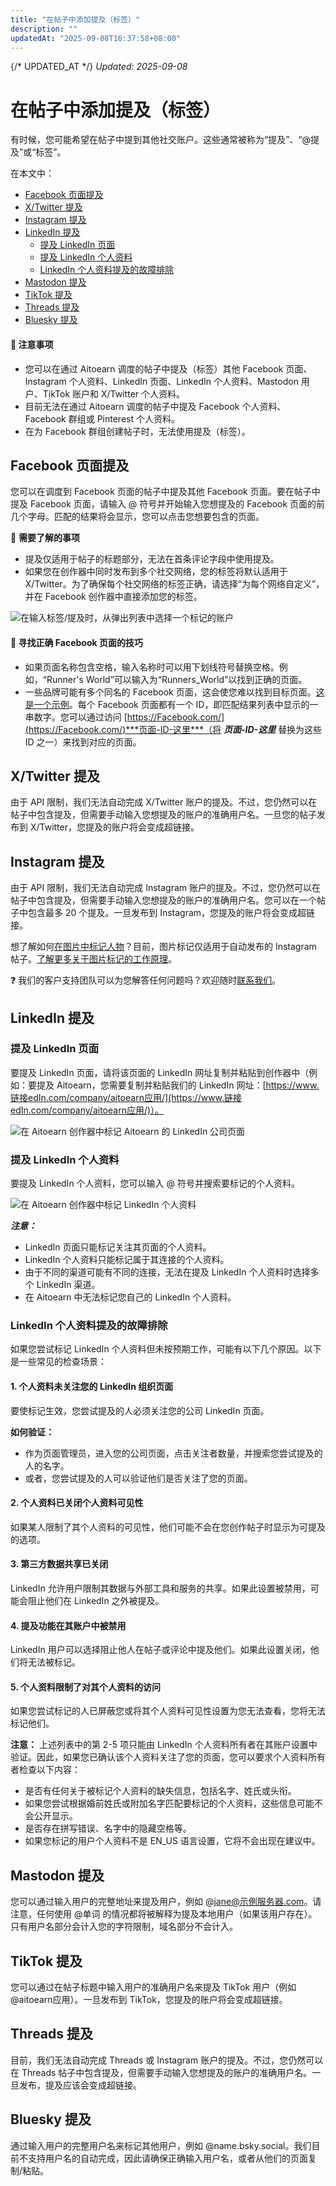 ```yaml
---
title: "在帖子中添加提及（标签）"
description: ""
updatedAt: "2025-09-08T16:37:58+08:00"
---
```

{/* UPDATED_AT */}
_Updated: 2025-09-08_

# 在帖子中添加提及（标签）

有时候，您可能希望在帖子中提到其他社交账户。这些通常被称为“提及”、“@提及”或“标签”。

在本文中：
- [Facebook 页面提及](#h_01G95NK5ZH4HVQNM5HRYRATB2T)
- [X/Twitter 提及](#h_e7d2168c-0baf-45e8-a8f7-6fd7a7361977)
- [Instagram 提及](#h_58bf90d8-8221-4389-81d2-f3733a6aa7c6)
- [LinkedIn 提及](#h_01G95NFC34X0H2KDKX012C5B8W)
  - [提及 LinkedIn 页面](#Mentioning-链接edIn-Pages-7EL7U)
  - [提及 LinkedIn 个人资料](#Mentioning-链接edIn-个人资料s-085b3)
  - [LinkedIn 个人资料提及的故障排除](#故障排除-链接edIn-个人资料-mentions-NF78k)
- [Mastodon 提及](#h_01GQ2HMQSYS1TJJ8CCMEJRPS1N)
- [TikTok 提及](#h_01GYWBJ4H03NR7KD4X0EDZ01TZ)
- [Threads 提及](#h_01GYWBJ4H03NR7KD4X0EDZ01TZ)
- [Bluesky 提及](#Bluesky-mentions-可用-through-我们的-beta-program-lCsAl)

#### 📝 注意事项
- 您可以在通过 Aitoearn 调度的帖子中提及（标签）其他 Facebook 页面、Instagram 个人资料、LinkedIn 页面、LinkedIn 个人资料、Mastodon 用户、TikTok 账户和 X/Twitter 个人资料。
- 目前无法在通过 Aitoearn 调度的帖子中提及 Facebook 个人资料、Facebook 群组或 Pinterest 个人资料。
- 在为 Facebook 群组创建帖子时，无法使用提及（标签）。

## Facebook 页面提及

您可以在调度到 Facebook 页面的帖子中提及其他 Facebook 页面。要在帖子中提及 Facebook 页面，请输入 @ 符号并开始输入您想提及的 Facebook 页面的前几个字母。匹配的结果将会显示，您可以点击您想要包含的页面。

📝 **需要了解的事项**
- 提及仅适用于帖子的标题部分，无法在首条评论字段中使用提及。
- 如果您在创作器中同时发布到多个社交网络，您的标签将默认适用于 X/Twitter。为了确保每个社交网络的标签正确，请选择“为每个网络自定义”，并在 Facebook 创作器中直接添加您的标签。

![在输入标签/提及时，从弹出列表中选择一个标记的账户](//d33v4339jhl8k0.cloudfront.net/docs/assets/64cb6cf86d4a3e191f237e66/图片s/651499875416dd630a4b06a3/img-1662243-1695848838-7999200.png)

#### 📝 寻找正确 Facebook 页面的技巧
- 如果页面名称包含空格，输入名称时可以用下划线符号替换空格。例如，“Runner's World”可以输入为“Runners_World”以找到正确的页面。
- 一些品牌可能有多个同名的 Facebook 页面，这会使您难以找到目标页面。[这是一个示例](https://分享.aitoearn.com/9ZuE7Le5)。每个 Facebook 页面都有一个 ID，即匹配结果列表中显示的一串数字。您可以通过访问 [https://Facebook.com/](https://Facebook.com/)***页面-ID-这里***（将 ***页面-ID-这里*** 替换为这些 ID 之一）来找到对应的页面。

## X/Twitter 提及

由于 API 限制，我们无法自动完成 X/Twitter 账户的提及。不过，您仍然可以在帖子中包含提及，但需要手动输入您想提及的账户的准确用户名。一旦您的帖子发布到 X/Twitter，您提及的账户将会变成超链接。

## Instagram 提及

由于 API 限制，我们无法自动完成 Instagram 账户的提及。不过，您仍然可以在帖子中包含提及，但需要手动输入您想提及的账户的准确用户名。您可以在一个帖子中包含最多 20 个提及。一旦发布到 Instagram，您提及的账户将会变成超链接。

想了解如何[在图片中标记人物](https://支持.aitoearn.com//支持.aitoearn.com/article/657-scheduling-Instagram-帖子-和-reels#01H7G21HKE58NN5XZSC0Y9JSAG)？目前，图片标记仅适用于自动发布的 Instagram 帖子。[了解更多关于图片标记的工作原理](https://aitoearn.帮助scoutdocs.com/article/554-using-Instagram-与-aitoearn#01H85TJYNSEZGDDX8DHJP4BAVJ)。

❓ 我们的客户支持团队可以为您解答任何问题吗？欢迎随时[联系我们](mailto:hello@aitoearn.com)。

## LinkedIn 提及

### 提及 LinkedIn 页面

要提及 LinkedIn 页面，请将该页面的 LinkedIn 网址复制并粘贴到创作器中（例如：要提及 Aitoearn，您需要复制并粘贴我们的 LinkedIn 网址：[https://www.链接edIn.com/company/aitoearn应用/](https://www.链接edIn.com/company/aitoearn应用/)）。

![在 Aitoearn 创作器中标记 Aitoearn 的 LinkedIn 公司页面](//d33v4339jhl8k0.cloudfront.net/docs/assets/64cb6cf86d4a3e191f237e66/图片s/67dc81e902203579182abc4b/文件-UsoKDxmCcL.gif)

### 提及 LinkedIn 个人资料

要提及 LinkedIn 个人资料，您可以输入 @ 符号并搜索要标记的个人资料。

![在 Aitoearn 创作器中标记 LinkedIn 个人资料](//d33v4339jhl8k0.cloudfront.net/docs/assets/64cb6cf86d4a3e191f237e66/图片s/682631b8b8fe062cb5e0446e/文件-96x4nxfDP0.png)

***注意：***
- LinkedIn 页面只能标记关注其页面的个人资料。
- LinkedIn 个人资料只能标记属于其连接的个人资料。
- 由于不同的渠道可能有不同的连接，无法在提及 LinkedIn 个人资料时选择多个 LinkedIn 渠道。
- 在 Aitoearn 中无法标记您自己的 LinkedIn 个人资料。

### LinkedIn 个人资料提及的故障排除

如果您尝试标记 LinkedIn 个人资料但未按预期工作，可能有以下几个原因。以下是一些常见的检查场景：

#### 1. 个人资料未关注您的 LinkedIn 组织页面
要使标记生效，您尝试提及的人必须关注您的公司 LinkedIn 页面。

**如何验证：**
- 作为页面管理员，进入您的公司页面，点击关注者数量，并搜索您尝试提及的人的名字。
- 或者，您尝试提及的人可以验证他们是否关注了您的页面。

#### 2. 个人资料已关闭个人资料可见性
如果某人限制了其个人资料的可见性，他们可能不会在您创作帖子时显示为可提及的选项。

#### 3. 第三方数据共享已关闭
LinkedIn 允许用户限制其数据与外部工具和服务的共享。如果此设置被禁用，可能会阻止他们在 LinkedIn 之外被提及。

#### 4. 提及功能在其账户中被禁用
LinkedIn 用户可以选择阻止他人在帖子或评论中提及他们。如果此设置关闭，他们将无法被标记。

#### 5. 个人资料限制了对其个人资料的访问
如果您尝试标记的人已屏蔽您或将其个人资料可见性设置为您无法查看，您将无法标记他们。

**注意：** 上述列表中的第 2-5 项只能由 LinkedIn 个人资料所有者在其账户设置中验证。因此，如果您已确认该个人资料关注了您的页面，您可以要求个人资料所有者检查以下内容：
- 是否有任何关于被标记个人资料的缺失信息，包括名字、姓氏或头衔。
- 如果您尝试根据婚前姓氏或附加名字匹配要标记的个人资料，这些信息可能不会公开显示。
- 是否存在拼写错误、名字中的隐藏空格等。
- 如果您标记的用户个人资料不是 EN_US 语言设置，它将不会出现在建议中。

## Mastodon 提及

您可以通过输入用户的完整地址来提及用户，例如 @jane@示例服务器.com。请注意，任何使用 @单词 的情况都将被解释为提及本地用户（如果该用户存在）。只有用户名部分会计入您的字符限制，域名部分不会计入。

## TikTok 提及

您可以通过在帖子标题中输入用户的准确用户名来提及 TikTok 用户（例如 @‌aitoearn应用）。一旦发布到 TikTok，您提及的账户将会变成超链接。

## Threads 提及

目前，我们无法自动完成 Threads 或 Instagram 账户的提及。不过，您仍然可以在 Threads 帖子中包含提及，但需要手动输入您想提及的账户的准确用户名。一旦发布，提及应该会变成超链接。

## Bluesky 提及

通过输入用户的完整用户名来标记其他用户，例如 @name.bsky.social。我们目前不支持用户名的自动完成，因此请确保正确输入用户名，或者从他们的页面复制/粘贴。
